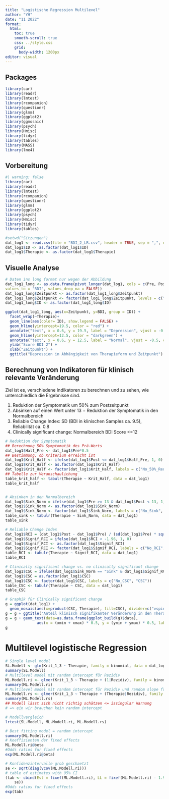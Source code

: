 ```yaml
---
title: "Logistische Regression Multilevel"
author: "YH"
date: "11 2022"
format:
  html:
    toc: true
    smooth-scroll: true
    css: ../style.css
    grid: 
      body-width: 1200px
editor: visual
---
```


## Packages

```r
library(car)
library(readr)
library(lmtest)
library(rcompanion)
library(questionr)
library(glmm)
library(ggplot2)
library(ggmosaic)
library(psych)
library(Hmisc)
library(tidyr)
library(tables)
library(MASS)
library(lme4)
```

## Vorbereitung

```r
#| warning: false
library(car)
library(readr)
library(lmtest)
library(rcompanion)
library(questionr)
library(glmm)
library(ggplot2)
library(psych)
library(Hmisc)
library(tidyr)
library(tables)
```

```r
#setwd("Sitzungen")
dat_log1 <- read.csv(file = "BDI_2_LR.csv", header = TRUE, sep = ",", dec = ".")
dat_log1$ID <- as.factor(dat_log1$ID)
dat_log1$Therapie <- as.factor(dat_log1$Therapie)
```

## Visuelle Analyse

```r
# Daten ins long format nur wegen der Abbildung
dat_log1_long <- as.data.frame(pivot_longer(dat_log1, cols = c(Pre, Post), names_to = "Zeitpunkt",
values_to = "BDI", values_drop_na = FALSE))
dat_log1_long$Zeitpunkt <- as.factor(dat_log1_long$Zeitpunkt)
dat_log1_long$Zeitpunkt <- factor(dat_log1_long$Zeitpunkt, levels = c("Pre", "Post")) 
dat_log1_long$ID <- as.factor(dat_log1_long$ID)

ggplot(dat_log1_long, aes(x=Zeitpunkt, y=BDI, group = ID)) + 
  facet_wrap(~Therapie)+
  geom_line(aes(color= ID), show.legend = FALSE) +
  geom_hline(yintercept=19.5, color = "red") +
  annotate("text", x = 0.6, y = 19.5, label = "Depression", vjust = -0.5, color = "red", size =2) +
  geom_hline(yintercept=12.5, color = "darkgreen") +
  annotate("text", x = 0.6, y = 12.5, label = "Normal", vjust = -0.5, color = "darkgreen", size =2) +
  ylab("Score BDI 2") + 
  xlab("Zeitpunkt") +
  ggtitle("Depression in Abhängigkeit von Therapieform und Zeitpunkt")
```

## Berechnung von Indikatoren für klinisch relevante Veränderung

Ziel ist es, verschiedene Indikatoren zu berechnen und zu sehen, wie unterschiedlich die Ergebnisse sind.

1.  Reduktion der Symptomatik um 50% zum Postzeitpunkt
2.  Absinken auf einen Wert unter 13 = Reduktion der Symptomatik in den Normalbereich
3.  Reliable Change Index: SD (BDI in klinischen Samples ca. 9.5), Reliabilität ca. 0.8
4.  Clinically significant change: Normalbereich BDI Score \<=12

```r
# Reduktion der Symptomatik
## Berechnung 50% Symptomatik des Prä-Werts
dat_log1$Half_Pre <- dat_log1$Pre*0.5
## Bestimmung, ob Kriterium erreicht ist
dat_log1$Krit_Half <- ifelse(dat_log1$Post <= dat_log1$Half_Pre, 1, 0)
dat_log1$Krit_Half <- as.factor(dat_log1$Krit_Half)
dat_log1$Krit_Half <- factor(dat_log1$Krit_Half, labels = c("No_50%_Red", "50%_Reduction"))
## Tabelle zur Veranschaulichung
table_krit_half <- tabulr(Therapie ~ Krit_Half, data = dat_log1)
table_krit_half


# Absinken in den Normalbereich
dat_log1$Sink_Norm = ifelse(dat_log1$Pre >= 13 & dat_log1$Post < 13, 1, 0)
dat_log1$Sink_Norm <- as.factor(dat_log1$Sink_Norm)
dat_log1$Sink_Norm <- factor(dat_log1$Sink_Norm, labels = c("No_Sink", "Sink"))
table_sink <- tabulr(Therapie ~ Sink_Norm, data = dat_log1)
table_sink

# Reliable Change Index
dat_log1$RCI = (dat_log1$Post - dat_log1$Pre) / (sd(dat_log1$Pre) * sqrt(2*(1-0.8)))
dat_log1$Signif_RCI = ifelse(dat_log1$RCI < -1.96, 1, 0)
dat_log1$Signif_RCI <- as.factor(dat_log1$Signif_RCI)
dat_log1$Signif_RCI <- factor(dat_log1$Signif_RCI, labels = c("No_RCI", "RCI"))
table_RCI <- tabulr(Therapie ~ Signif_RCI, data = dat_log1)
table_RCI

# Clinically significant change vs. no clinically significant change
dat_log1$CSC = ifelse(dat_log1$Sink_Norm == "Sink" & dat_log1$Signif_RCI == "RCI", 1, 0)
dat_log1$CSC = as.factor(dat_log1$CSC)
dat_log1$CSC <- factor(dat_log1$CSC, labels = c("No_CSC", "CSC"))
table_CSC <- tabulr(Therapie ~ CSC, data = dat_log1)
table_CSC

# Graphik für Clinically significant change
g = ggplot(dat_log1) +
  geom_mosaic(aes(x=product(CSC, Therapie), fill=CSC), divider=c("vspine", "hspine"))
g = g + ggtitle("Anteil klinisch signifikanter Veränderung in den Therapiebedingungen")
g = g + geom_text(data=as.data.frame(ggplot_build(g)$data),
              aes(x = (xmin + xmax) * 0.5, y = (ymin + ymax) * 0.5, label = .n / sum(.n)))
g
```

# Multilevel logistische Regression

```r
# Single level model
SL.Modell <- glm(Krit_1_3 ~ Therapie, family = binomial, data = dat_log1)
summary(SL.Modell)
# Multilevel model mit random intercept für Rezidiv
ML.Modell.ri <- glmer(Krit_1_3 ~ Therapie + (1|Rezidiv), family = binomial, data = dat_log1, control = glmerControl(optimizer = "bobyqa"))
summary(ML.Modell.ri)
# Multilevel model mit random intercept für Rezidiv und random slope für Therapie
ML.Modell.rs <- glmer(Krit_1_3 ~ Therapie + (Therapie|Rezidiv), family = binomial, data = dat_log1, control = glmerControl(optimizer = "bobyqa"))
summary(ML.Modell.rs)
## Modell lässt sich nicht richtig schätzen <= issingular Warnung
# => ein wir brauchen kein random intercept 

# Modellvergleich
lrtest(SL.Modell, ML.Modell.ri, ML.Modell.rs)

# Best fitting model = random intercept
summary(ML.Modell.ri)
# Koeffizienten der fixed effects
ML.Modell.ri@beta
#Odds ratios fur fixed effects
exp(ML.Modell.ri@beta)

# Konfidenzintervalle grob geschaetzt
se <- sqrt(diag(vcov(ML.Modell.ri)))
# table of estimates with 95% CI
(tab <- cbind(Est = fixef(ML.Modell.ri), LL = fixef(ML.Modell.ri) - 1.96 * se, UL = fixef(ML.Modell.ri) + 1.96 *
    se))
#Odds ratios fur fixed effects
exp(tab)

```
